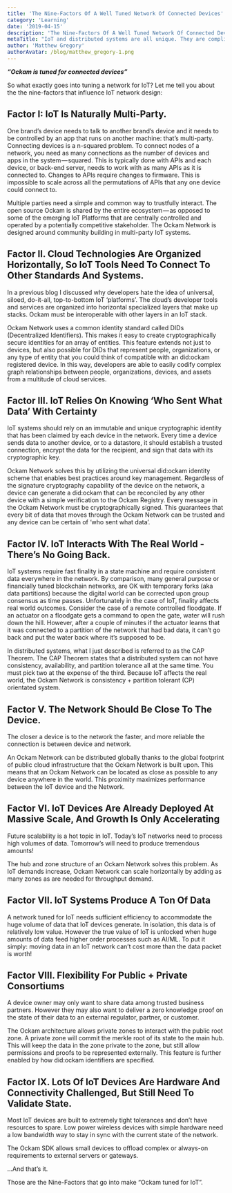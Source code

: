 ```yaml
---
title: 'The Nine-Factors Of A Well Tuned Network Of Connected Devices'
category: 'Learning'
date: '2019-04-15'
description: 'The Nine-Factors Of A Well Tuned Network Of Connected Devices'
metaTitle: "IoT and distributed systems are all unique. They are complicated. Let's look at what makes them the same."
author: 'Matthew Gregory'
authorAvatar: /blog/matthew_gregory-1.png
---
```


**_“Ockam is tuned for connected devices”_**

So what exactly goes into tuning a network for IoT? Let me tell you about the the nine-factors that influence IoT network design:

## Factor I: IoT Is Naturally Multi-Party.

One brand’s device needs to talk to another brand’s device and it needs to be controlled by an app that runs on another machine: that’s multi-party. Connecting devices is a n-squared problem. To connect nodes of a network, you need as many connections as the number of devices and apps in the system — squared. This is typically done with APIs and each device, or back-end server, needs to work with as many APIs as it is connected to. Changes to APIs require changes to firmware. This is impossible to scale across all the permutations of APIs that any one device could connect to.

Multiple parties need a simple and common way to trustfully interact. The open source Ockam is shared by the entire ecosystem — as opposed to some of the emerging IoT Platforms that are centrally controlled and operated by a potentially competitive stakeholder. The Ockam Network is designed around community building in multi-party IoT systems.

## Factor II. Cloud Technologies Are Organized Horizontally, So IoT Tools Need To Connect To Other Standards And Systems.

In a previous blog I discussed why developers hate the idea of universal, siloed, do-it-all, top-to-bottom IoT ‘platforms’. The cloud’s developer tools and services are organized into horizontal specialized layers that make up stacks. Ockam must be interoperable with other layers in an IoT stack.

Ockam Network uses a common identity standard called DIDs (Decentralized Identifiers). This makes it easy to create cryptographically secure identities for an array of entities. This feature extends not just to devices, but also possible for DIDs that represent people, organizations, or any type of entity that you could think of compatible with an did:ockam registered device. In this way, developers are able to easily codify complex graph relationships between people, organizations, devices, and assets from a multitude of cloud services.

## Factor III. IoT Relies On Knowing ‘Who Sent What Data’ With Certainty

IoT systems should rely on an immutable and unique cryptographic identity that has been claimed by each device in the network. Every time a device sends data to another device, or to a datastore, it should establish a trusted connection, encrypt the data for the recipient, and sign that data with its cryptographic key.

Ockam Network solves this by utilizing the universal did:ockam identity scheme that enables best practices around key management. Regardless of the signature cryptography capability of the device on the network, a device can generate a did:ockam that can be reconciled by any other device with a simple verification to the Ockam Registry. Every message in the Ockam Network must be cryptographically signed. This guarantees that every bit of data that moves through the Ockam Network can be trusted and any device can be certain of ‘who sent what data’.

## Factor IV. IoT Interacts With The Real World - There’s No Going Back.

IoT systems require fast finality in a state machine and require consistent data everywhere in the network. By comparison, many general purpose or financially tuned blockchain networks, are OK with temporary forks (aka data partitions) because the digital world can be corrected upon group consensus as time passes. Unfortunately in the case of IoT, finality affects real world outcomes. Consider the case of a remote controlled floodgate. If an actuator on a floodgate gets a command to open the gate, water will rush down the hill. However, after a couple of minutes if the actuator learns that it was connected to a partition of the network that had bad data, it can’t go back and put the water back where it’s supposed to be.

In distributed systems, what I just described is referred to as the CAP Theorem. The CAP Theorem states that a distributed system can not have consistency, availability, and partition tolerance all at the same time. You must pick two at the expense of the third. Because IoT affects the real world, the Ockam Network is consistency + partition tolerant (CP) orientated system.

## Factor V. The Network Should Be Close To The Device.

The closer a device is to the network the faster, and more reliable the connection is between device and network.

An Ockam Network can be distributed globally thanks to the global footprint of public cloud infrastructure that the Ockam Network is built upon. This means that an Ockam Network can be located as close as possible to any device anywhere in the world. This proximity maximizes performance between the IoT device and the Network.

## Factor VI. IoT Devices Are Already Deployed At Massive Scale, And Growth Is Only Accelerating

Future scalability is a hot topic in IoT. Today’s IoT networks need to process high volumes of data. Tomorrow’s will need to produce tremendous amounts!

The hub and zone structure of an Ockam Network solves this problem. As IoT demands increase, Ockam Network can scale horizontally by adding as many zones as are needed for throughput demand.

## Factor VII. IoT Systems Produce A Ton Of Data

A network tuned for IoT needs sufficient efficiency to accommodate the huge volume of data that IoT devices generate. In isolation, this data is of relatively low value. However the true value of IoT is unlocked when huge amounts of data feed higher order processes such as AI/ML. To put it simply: moving data in an IoT network can’t cost more than the data packet is worth!

## Factor VIII. Flexibility For Public + Private Consortiums

A device owner may only want to share data among trusted business partners. However they may also want to deliver a zero knowledge proof on the state of their data to an external regulator, partner, or customer.

The Ockam architecture allows private zones to interact with the public root zone. A private zone will commit the merkle root of its state to the main hub. This will keep the data in the zone private to the zone, but still allow permissions and proofs to be represented externally. This feature is further enabled by how did:ockam identifiers are specified.

## Factor IX. Lots Of IoT Devices Are Hardware And Connectivity Challenged, But Still Need To Validate State.

Most IoT devices are built to extremely tight tolerances and don’t have resources to spare. Low power wireless devices with simple hardware need a low bandwidth way to stay in sync with the current state of the network.

The Ockam SDK allows small devices to offload complex or always-on requirements to external servers or gateways.

…And that’s it.

Those are the Nine-Factors that go into make “Ockam tuned for IoT”.

‍
